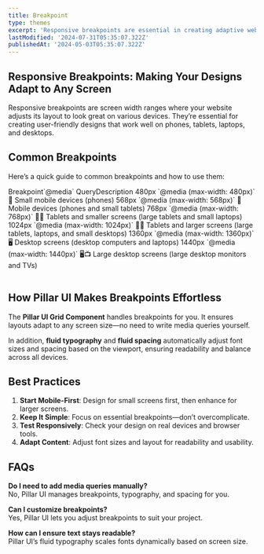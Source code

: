 ```yaml
---
title: Breakpoint
type: themes
excerpt: 'Responsive breakpoints are essential in creating adaptive web designs. Learn about common breakpoints and how to utilize media queries for optimal user experiences on various devices.'
lastModified: '2024-07-31T05:35:07.322Z'
publishedAt: '2024-05-03T05:35:07.322Z'
---
```


## Responsive Breakpoints: Making Your Designs Adapt to Any Screen

Responsive breakpoints are screen width ranges where your website adjusts its layout to look great on various devices. They’re essential for creating user-friendly designs that work well on phones, tablets, laptops, and desktops.

## Common Breakpoints

Here’s a quick guide to common breakpoints and how to use them:

<Table>
  <TableColumn>Breakpoint</TableColumn>
  <TableColumn>`@media` Query</TableColumn>
  <TableColumn>Description</TableColumn>
  <TableRow>
    <TableColumn>480px</TableColumn>
    <TableColumn>`@media (max-width: 480px)`</TableColumn>
    <TableColumn>📱 Small mobile devices (phones)</TableColumn>
  </TableRow>
  <TableRow>
    <TableColumn>568px</TableColumn>
    <TableColumn>`@media (max-width: 568px)`</TableColumn>
    <TableColumn>📱 Mobile devices (phones and small tablets)</TableColumn>
  </TableRow>
  <TableRow>
    <TableColumn>768px</TableColumn>
    <TableColumn>`@media (max-width: 768px)`</TableColumn>
    <TableColumn>📱📓 Tablets and smaller screens (large tablets and small laptops)</TableColumn>
  </TableRow>
  <TableRow>
    <TableColumn>1024px</TableColumn>
    <TableColumn>`@media (max-width: 1024px)`</TableColumn>
    <TableColumn>📱📓 Tablets and larger screens (large tablets, laptops, and small desktops)</TableColumn>
  </TableRow>
  <TableRow>
    <TableColumn>1360px</TableColumn>
    <TableColumn>`@media (max-width: 1360px)`</TableColumn>
    <TableColumn>🖥️ Desktop screens (desktop computers and laptops)</TableColumn>
  </TableRow>
  <TableRow>
    <TableColumn>1440px</TableColumn>
    <TableColumn>`@media (max-width: 1440px)`</TableColumn>
    <TableColumn>🖥️📺 Large desktop screens (large desktop monitors and TVs)</TableColumn>
  </TableRow>
</Table>

## How Pillar UI Makes Breakpoints Effortless

The **Pillar UI Grid Component** handles breakpoints for you. It ensures layouts adapt to any screen size—no need to write media queries yourself.

In addition, **fluid typography** and **fluid spacing** automatically adjust font sizes and spacing based on the viewport, ensuring readability and balance across all devices.

## Best Practices

1. **Start Mobile-First**: Design for small screens first, then enhance for larger screens.
2. **Keep It Simple**: Focus on essential breakpoints—don’t overcomplicate.
3. **Test Responsively**: Check your design on real devices and browser tools.
4. **Adapt Content**: Adjust font sizes and layout for readability and usability.

## FAQs

**Do I need to add media queries manually?**  
No, Pillar UI manages breakpoints, typography, and spacing for you.

**Can I customize breakpoints?**  
Yes, Pillar UI lets you adjust breakpoints to suit your project.

**How can I ensure text stays readable?**  
Pillar UI’s fluid typography scales fonts dynamically based on screen size.
